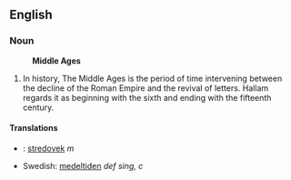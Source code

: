 ==English==
===Noun===
:'''Middle Ages'''
#In history, The Middle Ages is the period of time intervening between the decline of the Roman Empire and the revival of letters. Hallam regards it as beginning with the sixth and ending with the fifteenth century.
====Translations====
*{{sk}}: [[stredovek]] ''m''
*Swedish: [[medeltiden]] ''def sing, c''